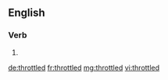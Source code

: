 ==English==

===Verb===
{{head|en}}

# {{en-past of|throttle}}

[[de:throttled]]
[[fr:throttled]]
[[mg:throttled]]
[[vi:throttled]]